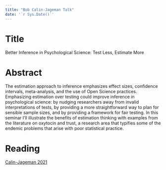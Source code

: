 ```yaml
---
title: "Bob Calin-Jageman Talk"
date: '`r Sys.Date()`'
---
```

# Title 

Better Inference in Psychological Science: Test Less, Estimate More

# Abstract
The estimation approach to inference emphasizes effect sizes, confidence intervals, meta-analysis, and the use of Open Science practices.  Emphasizing estimation over testing could improve inference in psychological science: by nudging researchers away from invalid interpretations of tests, by providing a more straightforward way to plan for sensible sample sizes, and by providing a framework for fair testing.  In this seminar I’ll illustrate the benefits of estimation thinking with examples from the literature on oxytocin and trust, a research area that typifies some of the endemic problems that arise with poor statistical practice. 

# Reading

[Calin-Jageman 2021]("reading/bob_calin-uncert.pdf")
